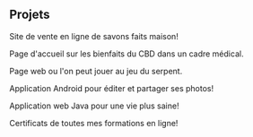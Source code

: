 ## Projets

<ProjectCard title="Savons artisanaux" link="https://sabaodocampo.netlify.com" 
bg="linear-gradient(to right, #6600CC 0%, #FFFF00 100%)">
Site de vente en ligne de savons faits maison!
</ProjectCard>

<ProjectCard title="Chanvre de CBD" link="https://cannabidiol.netlify.com//" 
bg="linear-gradient(to right, #049344 0%, #F4EB22 100%)">
Page d'accueil sur les bienfaits du CBD dans un cadre médical.
</ProjectCard>

<ProjectCard title="Jeu du Serpent" link="https://snake-apple.netlify.com/" 
bg="linear-gradient(to right, #D4145A 0%, #FBB03B 100%)">
Page web ou l'on peut jouer au jeu du serpent.
</ProjectCard>

<ProjectCard title="My Photo Share" link="chrome-extension://bigefpfhnfcobdlfbedofhhaibnlghod/mega/secure.html#!DmpSjSIA!-RL6TDLQ73JL4I2p9uAeLtYO2bLUtJ5kJdmcaObpfrk" 
bg="linear-gradient(to right, #FF0000 0%, #0000FF 100%)">
Application Android pour éditer et partager ses photos!
</ProjectCard>

<ProjectCard title="24h HACKATHON" link="https://github.com/daf78/Another-One-Cheats-The-Dust" 
bg="linear-gradient(to right, #0033CC  0%, #00BD14 100%)">
Application web Java pour une vie plus saine!
</ProjectCard>

<ProjectCard title="e-Learning" link="https://davidapprend.netlify.app/"
bg="linear-gradient(to right, #996633 0%, #FFFF99 100%)">
Certificats de toutes mes formations en ligne!
</ProjectCard>


<!-- Projets à venir -->

<!--
<ProjectCard title="8-bit site" link="#" bg="linear-gradient(to right, #D187FF 0%, #03FDEE 100%)">
Site rétro en hommage au 8-bit!
</ProjectCard>
-->

<!--
<ProjectCard title="Site personnel" link="https://anubhavsrivastava.github.io/gatsby-starter-highlights/" bg="linear-gradient(to right, #049344 0%, #F4EB22 100%)">
Mon site web pour tout connaître de moi!
</ProjectCard>
-->

<!--
<ProjectCard title="Site personnel II" link="https://anubhavsrivastava.github.io/gatsby-starter-overflow/" bg="linear-gradient(to right, #692D8C 0%, #EC1E79 100%)">
Un autre pour le choix!
</ProjectCard>
-->

<!--
<ProjectCard title="Site personnel III" link="https://anubhavsrivastava.github.io/gatsby-starter-prologue/" bg="linear-gradient(to right, #D4145A 0%, #FBB03B 100%)">
Mon site web pour tout connaître de moi!
</ProjectCard>
-->

<!--
<ProjectCard title="Site de projets II" link="https://gatsby-strata.surge.sh/" bg="linear-gradient(to right, #D4145A 0%, #FBB03B 100%)">
Autre site de présentation de mes projets de développeur web!
</ProjectCard>
-->